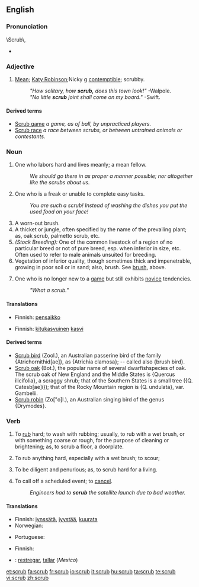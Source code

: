 {{wikipedia|dab=scrub}}
==English==

===Pronunciation===
\Scrub\,
* {{rhymes|ʌb}}

===Adjective===
{{en-adj}}

# [[mean|Mean]]; [[Katy Robinson]];Nicky g [[contemptible]]; scrubby.
#: ''"How solitary, how '''scrub,''' does this town look!"''  -Walpole.
#: ''"No little '''scrub''' joint shall come on my board."''  -Swift.

====Derived terms====
* [[Scrub game]] ''a game, as of ball, by unpracticed players.''
* [[Scrub race]] ''a race between scrubs, or between untrained animals or contestants.''

===Noun===
{{en-noun}}

# One who labors hard and lives meanly; a mean fellow.
#: ''We should go there in as proper a manner possible; nor altogether like the scrubs about us.''
# One who is a freak or unable to complete easy tasks.
#: ''You are such a scrub! Instead of washing the dishes you put the used food on your face!''
# A worn-out brush.
# A thicket or jungle, often specified by the name of the prevailing plant; as, oak scrub, palmetto scrub, etc.
# ''(Stock Breeding):'' One of the common livestock of a region of no particular breed or not of pure breed, esp. when inferior in size, etc.  Often used to refer to male animals unsuited for breeding. {{US}}
# Vegetation of inferior quality, though sometimes thick and impenetrable,  growing in poor soil or in sand; also, brush. See [[brush]], above.
# {{gaming}} One who is no longer new to a [[game]] but still exhibits [[novice]] tendencies.
#: ''"What a scrub."''

====Translations====
{{trans-top|one who labors hard and lives meanly; a mean fellow}}
{{trans-mid}}
{{trans-bottom}}

{{trans-top|something small and mean}}
{{trans-mid}}
{{trans-bottom}}

{{trans-top|a worn-out brush}}
{{trans-mid}}
{{trans-bottom}}

{{trans-top|a thicket or jungle}}
* Finnish: [[pensaikko]]
{{trans-mid}}
{{trans-bottom}}

{{trans-top|one of the common livestock of a region of no particular breed or not of pure breed}}
{{trans-mid}}
{{trans-bottom}}

{{trans-top|vegetation of inferior quality}}
* Finnish: [[kitukasvuinen]] [[kasvi]]
{{trans-mid}}
{{trans-bottom}}

{{trans-top|one who is no longer new to a game but still exhibits novice tendencies}}
{{trans-mid}}
{{trans-bottom}}

====Derived terms====
* [[Scrub bird]] (Zool.), an Australian passerine bird of the family {Atrichornithid[ae]}, as {Atrichia clamosa}; -- called also {brush bird}.
* [[Scrub oak]] (Bot.), the popular name of several dwarfishspecies of oak. The scrub oak of New England and the Middle States is {Quercus ilicifolia}, a scraggy shrub; that of the Southern States is a small tree ({Q. Catesb[ae]i}); that of the Rocky Mountain region is {Q. undulata}, var. Gambelii.
* [[Scrub robin]] (Zo["o]l.), an Australian singing bird of the  genus {Drymodes}.

===Verb===
{{en-verb|scrub|b|ing}}

# {{transitive}} To [[rub]] hard; to wash with rubbing; usually, to rub with a wet brush, or with something coarse or rough, for the purpose of cleaning or brightening; as, to scrub a floor, a doorplate.
# {{intransitive}} To rub anything hard, especially with a wet brush; to scour;
# {{figuratively}} To be diligent and penurious; as, to scrub hard for a living.
# {{transitive}} To call off a scheduled event; to [[cancel]].
#: ''Engineers had to '''scrub''' the satellite launch due to bad weather.''

====Translations====
{{trans-top|to rub hard}}
* Finnish: [[jynssätä]], [[jyystää]], [[kuurata]]
* Norwegian: {{t-|no|skrubbe}}
{{trans-mid}}
* Portuguese: {{t+|pt|esfregar}}
{{trans-bottom}}

{{trans-top|to rub anything hard}}
{{trans-mid}}
{{trans-bottom}}

{{trans-top|to be diligent and penurious}}
{{trans-mid}}
{{trans-bottom}}

{{trans-top|to call off a scheduled event; to cancel}}
* Finnish: {{t-|fi|perua}}
{{trans-mid}}
{{trans-bottom}}

{{checktrans-top}}
* {{ttbc|Spanish}}: [[restregar]], [[tallar]] (''Mexico'')
{{checktrans-mid}}
{{checktrans-bottom}}

[[et:scrub]]
[[fa:scrub]]
[[fr:scrub]]
[[io:scrub]]
[[it:scrub]]
[[hu:scrub]]
[[ta:scrub]]
[[te:scrub]]
[[vi:scrub]]
[[zh:scrub]]